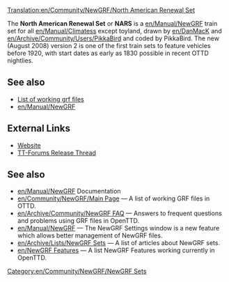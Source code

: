 [[Translation:en/Community/NewGRF/North American Renewal Set]]


{{en/Community/NewGRF/Infobox NewGRF|setname= North American Renewal Set
|screenshot=
|artist= DanMack and PikkaBird
|coder= PikkaBird
|focus= en/Community/NewGRF/Addons Trains
|homepage= users.tt-forums.net/pikka/wiki/index.php?title=North_American_Renewal_Set
|homepagename= North American Renewal Set on PikkaWiki
|copyright= copyrighted
}}
The '''North American Renewal Set''' or '''NARS''' is a [[en/Manual/NewGRF]] train set for all [[en/Manual/Climates]]s except toyland, drawn by [[en/DanMacK]] and [[en/Archive/Community/Users/PikkaBird]] and coded by PikkaBird.  The new (August 2008) version 2 is one of the first train sets to feature vehicles before 1920, with start dates as early as 1830 possible in recent OTTD nightlies.

== See also ==
*[[en/Community/NewGRF/Main Page|List of working grf files]]
*[[en/Manual/NewGRF]]

==External Links==
*[http://users.tt-forums.net/pikka/wiki/index.php?title=North_American_Renewal_Set Website]
*[http://www.tt-forums.net/viewtopic.php?f=26&t=39293 TT-Forums Release Thread]

== See also ==
* [[en/Manual/NewGRF]] Documentation
* [[en/Community/NewGRF/Main Page]] &mdash; A list of working GRF files in OTTD.
* [[en/Archive/Community/NewGRF FAQ]] &mdash; Answers to frequent questions and problems using GRF files in OpenTTD.
* [[en/Manual/NewGRF]] &mdash; The NewGRF Settings window is a new feature which allows better management of NewGRF files. 
* [[en/Archive/Lists/NewGRF Sets]] &mdash; A list of articles about NewGRF sets.
* [[en/NewGRF Features]] &mdash; A list NewGRF Features working currently in OpenTTD.

[[Category:en/Community/NewGRF/NewGRF Sets]]